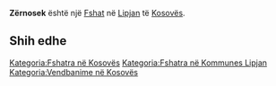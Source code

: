 {{Fshat në Kosovës
 | Emri                = Zërnosek
| sqi_D_name = Zërnosek
| sqi_D_FULL_NAME_RO = Zërnosek
| sqi_D_FULL_NAME_ND_RO = Zernosek
| sqi_D_SORT_NAME_RG = ZERNOSEK
| sqi_D_FULL_NAME_RG = Zërnosek
| sqi_D_FULL_NAME_ND_RG = Zernosek
| srp_N_name = Zrnosek
| srp_N_FULL_NAME_RO = Zrnosek
| srp_N_FULL_NAME_ND_RO = Zrnosek
| srp_N_SORT_NAME_RG = ZRNOSEK
| srp_N_FULL_NAME_RG = Zrnosek
| srp_N_FULL_NAME_ND_RG = Zrnosek
| srp_NS_name = Зрносек
| srp_NS_FULL_NAME_RO = Зрносек
| srp_NS_FULL_NAME_ND_RO = Зрносек
| srp_NS_SORT_NAME_RG = ЗРНОСЕК
| srp_NS_FULL_NAME_RG = Зрносек
| srp_NS_FULL_NAME_ND_RG = Зрносек

 | Emri (Rasa dhanore) = 
 | Figura              = 
 | Shteti              = Kosovo
 | Komuna              = Lipjan
 | Kodi postar         = 
 | Sipërfaqja          = 

 | Popullsia           = 

 | Regj. i popullsisë  = 
 | Dend. e popullsisë  = 
 | Faqja zyrtare       = 
 <!--- Koordinatat ----> 
 | Gjerësia            = 43.168611
 | Gjatësia            = 20.825833
 | Lartësia            = 
}}
'''Zërnosek''' është një [[Fshat]] në [[Lipjan]] të [[Kosovës]].

<!-- == Gjeografia == -->
<!-- == Historia == -->
<!-- == Demografia == -->
== Shih edhe ==
{{Komuna Lipjan}}
{{Kosovo-Administrata-Cung}}

[[Kategoria:Fshatra në Kosovës]]
[[Kategoria:Fshatra në Kommunes Lipjan]]
[[Kategoria:Vendbanime në Kosovës]]
